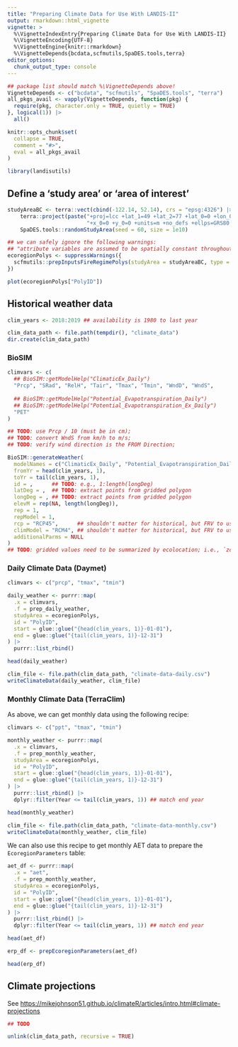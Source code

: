 ```yaml
---
title: "Preparing Climate Data for Use With LANDIS-II"
output: rmarkdown::html_vignette
vignette: >
  %\VignetteIndexEntry{Preparing Climate Data for Use With LANDIS-II}
  %\VignetteEncoding{UTF-8}
  %\VignetteEngine{knitr::rmarkdown}
  %\VignetteDepends{bcdata,scfmutils,SpaDES.tools,terra}
editor_options: 
  chunk_output_type: console
---
```


```r
## package list should match %\VignetteDepends above!
VignetteDepends <- c("bcdata", "scfmutils", "SpaDES.tools", "terra")
all_pkgs_avail <- vapply(VignetteDepends, function(pkg) {
  require(pkg, character.only = TRUE, quietly = TRUE)
}, logical(1)) |>
  all()

knitr::opts_chunk$set(
  collapse = TRUE,
  comment = "#>",
  eval = all_pkgs_avail
)
```

```r
library(landisutils)
```

## Define a 'study area' or 'area of interest'

```r
studyAreaBC <- terra::vect(cbind(-122.14, 52.14), crs = "epsg:4326") |>
    terra::project(paste("+proj=lcc +lat_1=49 +lat_2=77 +lat_0=0 +lon_0=-95",
                         "+x_0=0 +y_0=0 +units=m +no_defs +ellps=GRS80 +towgs84=0,0,0")) |>
    SpaDES.tools::randomStudyArea(seed = 60, size = 1e10)

## we can safely ignore the following warnings:
## "attribute variables are assumed to be spatially constant throughout all geometries"
ecoregionPolys <- suppressWarnings({
  scfmutils::prepInputsFireRegimePolys(studyArea = studyAreaBC, type = "BECNDT")
})

plot(ecoregionPolys["PolyID"])
```

## Historical weather data

```r
clim_years <- 2018:2019 ## availability is 1980 to last year

clim_data_path <- file.path(tempdir(), "climate_data")
dir.create(clim_data_path)
```

### BioSIM

```r
climvars <- c(
  ## BioSIM::getModelHelp("ClimaticEx_Daily")
  "Prcp", "SRad", "RelH", "Tair", "Tmax", "Tmin", "WndD", "WndS",
  
  ## BioSIM::getModelHelp("Potential_Evapotranspiration_Daily")
  ## BioSIM::getModelHelp("Potential_Evapotranspiration_Ex_Daily")
  "PET"
)

## TODO: use Prcp / 10 (must be in cm);
## TODO: convert WndS from km/h to m/s;
## TODO: verify wind direction is the FROM Direction;

BioSIM::generateWeather(
  modelNames = c("ClimaticEx_Daily", "Potential_Evapotranspiration_Daily"),
  fromYr = head(clim_years, 1),
  toYr = tail(clim_years, 1),
  id = ,      ## TODO: e.g., 1:length(longDeg)
  latDeg = ,  ## TODO: extract points from gridded polygon
  longDeg = , ## TODO: extract points from gridded polygon
  elevM = rep(NA, length(longDeg)),
  rep = 1,
  repModel = 1,
  rcp = "RCP45",      ## shouldn't matter for historical, but FRV to use SSPs not RCPs;
  climModel = "RCM4", ## shouldn't matter for historical, but FRV to use SSPs not RCPs;
  additionalParms = NULL
)
## TODO: gridded values need to be summarized by ecolocation; i.e., `zonal`
```

### Daily Climate Data (Daymet)

```r
climvars <- c("prcp", "tmax", "tmin")

daily_weather <- purrr::map(
  .x = climvars,
  .f = prep_daily_weather,
  studyArea = ecoregionPolys,
  id = "PolyID",
  start = glue::glue("{head(clim_years, 1)}-01-01"),
  end = glue::glue("{tail(clim_years, 1)}-12-31")
) |>
  purrr::list_rbind()

head(daily_weather)

clim_file <- file.path(clim_data_path, "climate-data-daily.csv")
writeClimateData(daily_weather, clim_file)
```

### Monthly Climate Data (TerraClim)

As above, we can get monthly data using the following recipe:

```r
climvars <- c("ppt", "tmax", "tmin")

monthly_weather <- purrr::map(
  .x = climvars,
  .f = prep_monthly_weather,
  studyArea = ecoregionPolys,
  id = "PolyID",
  start = glue::glue("{head(clim_years, 1)}-01-01"),
  end = glue::glue("{tail(clim_years, 1)}-12-31")
) |>
  purrr::list_rbind() |>
  dplyr::filter(Year <= tail(clim_years, 1)) ## match end year

head(monthly_weather)

clim_file <- file.path(clim_data_path, "climate-data-monthly.csv")
writeClimateData(monthly_weather, clim_file)
```

We can also use this recipe to get monthly AET data to prepare the `EcoregionParameters` table:

```r
aet_df <- purrr::map(
  .x = "aet",
  .f = prep_monthly_weather,
  studyArea = ecoregionPolys,
  id = "PolyID",
  start = glue::glue("{head(clim_years, 1)}-01-01"),
  end = glue::glue("{tail(clim_years, 1)}-12-31")
) |>
  purrr::list_rbind() |>
  dplyr::filter(Year <= tail(clim_years, 1)) ## match end year

head(aet_df)

erp_df <- prepEcoregionParameters(aet_df)

head(erp_df)
```

## Climate projections

See <https://mikejohnson51.github.io/climateR/articles/intro.html#climate-projections>

```r
## TODO
```

<!-- cleanup -->

```r
unlink(clim_data_path, recursive = TRUE)
```
